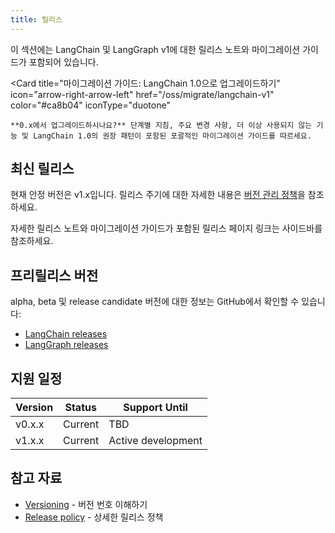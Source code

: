 ```yaml
---
title: 릴리스
---
```




이 섹션에는 LangChain 및 LangGraph v1에 대한 릴리스 노트와 마이그레이션 가이드가 포함되어 있습니다.

<Card
    title="마이그레이션 가이드: LangChain 1.0으로 업그레이드하기"
    icon="arrow-right-arrow-left"
    href="/oss/migrate/langchain-v1"
    color="#ca8b04"
    iconType="duotone"
>
    **0.x에서 업그레이드하시나요?** 단계별 지침, 주요 변경 사항, 더 이상 사용되지 않는 기능 및 LangChain 1.0의 권장 패턴이 포함된 포괄적인 마이그레이션 가이드를 따르세요.
</Card>

## 최신 릴리스

현재 안정 버전은 v1.x입니다. 릴리스 주기에 대한 자세한 내용은 [버전 관리 정책](/oss/versioning)을 참조하세요.

자세한 릴리스 노트와 마이그레이션 가이드가 포함된 릴리스 페이지 링크는 사이드바를 참조하세요.

## 프리릴리스 버전

alpha, beta 및 release candidate 버전에 대한 정보는 GitHub에서 확인할 수 있습니다:

- [LangChain releases](https://github.com/langchain-ai/langchain/releases)
- [LangGraph releases](https://github.com/langchain-ai/langgraph/releases)

## 지원 일정

| Version | Status  | Support Until      |
|---------|---------|-------------------|
| v0.x.x  | Current | TBD                |
| v1.x.x  | Current | Active development |

## 참고 자료

- [Versioning](/oss/versioning) - 버전 번호 이해하기
- [Release policy](/oss/release-policy) - 상세한 릴리스 정책